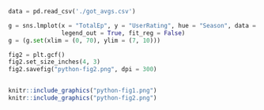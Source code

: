 
```python


data = pd.read_csv('./got_avgs.csv')

g = sns.lmplot(x = "TotalEp", y = "UserRating", hue = "Season", data = data,
               legend_out = True, fit_reg = False)
g = (g.set(xlim = (0, 70), ylim = (7, 10)))

fig2 = plt.gcf()
fig2.set_size_inches(4, 3)
fig2.savefig("python-fig2.png", dpi = 300)



```

```r
knitr::include_graphics("python-fig1.png")
knitr::include_graphics("python-fig2.png")
```

